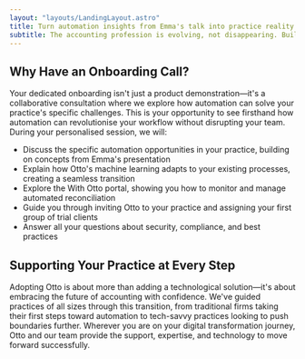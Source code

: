 ```yaml
---
layout: "layouts/LandingLayout.astro"
title: Turn automation insights from Emma's talk into practice reality
subtitle: The accounting profession is evolving, not disappearing. Building on Emma's Festival presentation about the changing landscape of accounting work, we invite you to see how Otto helps practices evolve by automating reconciliation while creating new opportunities for your team.
---
```


## Why Have an Onboarding Call?
Your dedicated onboarding isn't just a product demonstration—it's a collaborative consultation where we explore how automation can solve your practice's specific challenges. This is your opportunity to see firsthand how automation can revolutionise your workflow without disrupting your team.
During your personalised session, we will:

- Discuss the specific automation opportunities in your practice, building on concepts from Emma's presentation
- Explain how Otto's machine learning adapts to your existing processes, creating a seamless transition
- Explore the With Otto portal, showing you how to monitor and manage automated reconciliation
- Guide you through inviting Otto to your practice and assigning your first group of trial clients
- Answer all your questions about security, compliance, and best practices

## Supporting Your Practice at Every Step
Adopting Otto is about more than adding a technological solution—it's about embracing the future of accounting with confidence. We've guided practices of all sizes through this transition, from traditional firms taking their first steps toward automation to tech-savvy practices looking to push boundaries further. Wherever you are on your digital transformation journey, Otto and our team provide the support, expertise, and technology to move forward successfully.
